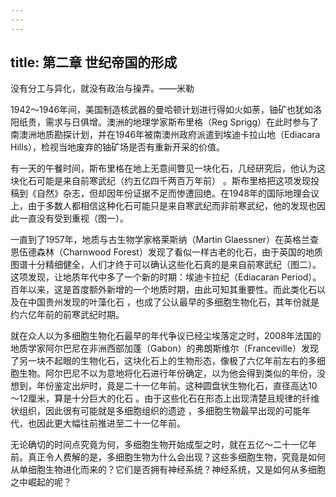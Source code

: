 ```yaml
---
---
---
```

title: 第二章 世纪帝国的形成
---




没有分工与异化，就没有政治与操弄。——米勒

1942～1946年间，美国制造核武器的曼哈顿计划进行得如火如荼，铀矿也犹如洛阳纸贵，需求与日俱增。澳洲的地理学家斯布里格（Reg Sprigg）在此时参与了南澳洲地质勘探计划，并在1946年被南澳州政府派遣到埃迪卡拉山地（Ediacara Hills），检视当地废弃的铀矿场是否有重新开采的价值。

有一天的午餐时间，斯布里格在地上无意间瞥见一块化石，几经研究后，他认为这块化石可能是来自前寒武纪（约五亿四千两百万年前） 。斯布里格把这项发现投稿到《自然》杂志，但却因年份证据不足而惨遭回绝。在1948年的国际地理会议上，由于多数人都相信这种化石可能只是来自寒武纪而非前寒武纪，他的发现也因此一直没有受到重视（图一）。

一直到了1957年，地质与古生物学家格莱斯纳（Martin Glaessner）在英格兰查恩伍德森林（Charnwood Forest）发现了看似一样古老的化石，由于英国的地质图谱十分精细健全，人们才终于可以确认这些化石真的是来自前寒武纪（图二）。这项发现，让地质年代中多了一个新的时期：埃迪卡拉纪（Ediacaran Period）。百年以来，这是首度额外新增的一个地质时期，由此可知其重要性。而此类化石以及在中国贵州发现的叶藻化石 ，也成了公认最早的多细胞生物化石，其年份就是约六亿年前的前寒武纪时期。

就在众人以为多细胞生物化石最早的年代争议已经尘埃落定之时，2008年法国的地质学家阿尔巴尼在非洲西部加蓬（Gabon）的弗朗斯维尔（Franceville）发现了另一块不起眼的生物化石，这块化石上的生物形态，像极了六亿年前左右的多细胞生物。阿尔巴尼不以为意地将化石进行年份确定，以为他会得到类似的年份，没想到，年份鉴定出炉时，竟是二十一亿年前。这种圆盘状生物化石，直径高达10～12厘米，算是十分巨大的化石 。由于这些化石在形态上出现清楚且规律的纤维状组织，因此很有可能就是多细胞组织的遗迹 ，多细胞生物最早出现的可能年代，也因此更大幅往前推进至二十一亿年前。

无论确切的时间点究竟为何，多细胞生物开始成型之时，就在五亿～二十一亿年前。真正令人费解的是，多细胞生物为什么会出现？这些多细胞生物，究竟是如何从单细胞生物进化而来的？它们是否拥有神经系统？神经系统，又是如何从多细胞之中崛起的呢？